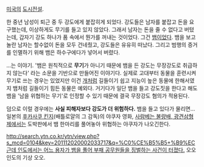[[미국]]의 [[도시전설]].

한 중년 남성이 퇴근 중 두 강도에게 붙잡히게 되었다. 강도들은 남자를 붙잡고 돈을 요구했는데, 이상하게도 무기를 들고 있지 않았다. 그래서 남자는 돈을 줄 수 없다고 버텼는데, 갑자기 강도 하나가 품 속에서 뭔가를 꺼내는 것이었다. 그건 [[뱀]]이었다. 뱀을 보고 놀란 남자는 할수없이 돈을 모두 건네줬고, 강도들은 유유히 떠났다. 그리고 범행의 증거를 인멸하기 위해 뱀은 하수구에다가 넣어서 버렸다.

...는 이야기. '뱀은 원칙적으로 '''무기'''가 아니기 때문에 뱀을 든 강도는 무장강도로 취급하지 않는다' 라는 소문을 기반으로 만들어진 이야기다. 실제로 고대부터 동물을 훈련시켜 무기로 쓰는 경우는 있었지만 이건 [[개]]처럼 길들이기 쉽고 지능이 높은 동물에 한해서였지 뱀처럼 길들이기 힘든 동물은 예외다. 거기다가 일단 뱀을 들고 강도짓을 한다고 해도 뱀을 '남을 위협하는 무기'로 인정할 수 있기 때문에 결국 무장강도 혐의가 적용된다.


덤으로 이럴 경우에는 '''사실 피해자보다 강도가 더 위험하다.''' 뱀을 들고 있다가 물리면...일본의 [[후카사쿠 킨지]](배틀로얄의 그 감독)의 야쿠자 영화, [[사람베는 불량배, 광견삼형제]]에서는 도박판에서 뱀 한마리를 풀어놓아 위협하는 야쿠자가 나오긴한다.

[[http://search.ytn.co.kr/ytn/view.php?s_mcd=0104&key=201112020002033717&q=%C0%CE%B5%B5+%B9%EC 근데 인도에서는 어느 용자가 뱀을 풀어 부패 공무원들을 징벌하는 사건이 터졌다.]] 오오 인도의 기상 오오.
